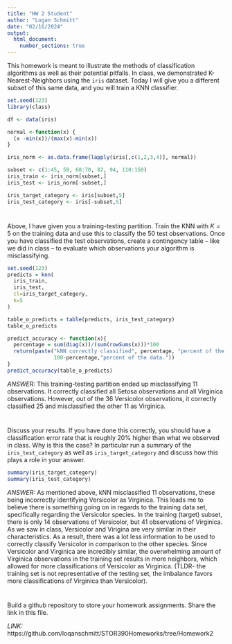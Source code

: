 ```yaml
---
title: "HW 2 Student"
author: "Logan Schmitt"
date: "02/16/2024"
output: 
  html_document:
    number_sections: true
---
```


This homework is meant to illustrate the methods of classification algorithms as well as their potential pitfalls.  In class, we demonstrated K-Nearest-Neighbors using the `iris` dataset.  Today I will give you a different subset of this same data, and you will train a KNN classifier.  

```r
set.seed(123)
library(class)

df <- data(iris) 

normal <-function(x) {
  (x -min(x))/(max(x)-min(x))   
}

iris_norm <- as.data.frame(lapply(iris[,c(1,2,3,4)], normal))

subset <- c(1:45, 58, 60:70, 82, 94, 110:150)
iris_train <- iris_norm[subset,] 
iris_test <- iris_norm[-subset,] 

iris_target_category <- iris[subset,5]
iris_test_category <- iris[-subset,5]
```

#
Above, I have given you a training-testing partition.  Train the KNN with $K = 5$ on the training data and use this to classify the 50 test observations.  Once you have classified the test observations, create a contingency table -- like we did in class -- to evaluate which observations your algorithm is misclassifying.   

```r
set.seed(123)
predicts = knn(
  iris_train,
  iris_test,
  cl=iris_target_category,
  k=5
)

table_o_predicts = table(predicts, iris_test_category)
table_o_predicts
```
```r
predict_accuracy <- function(x){
  percentage = sum(diag(x))/(sum(rowSums(x)))*100
  return(paste("kNN correctly classified", percentage, "percent of the data. kNN misclassified", 
               100-percentage,"percent of the data."))
}
predict_accuracy(table_o_predicts)
```

*ANSWER: * This training-testing partition ended up misclassifying 11 observations. It correctly classified all Setosa observations and all Virginica observations. However, out of the 36 Versicolor observations, it correctly classified 25 and misclassified the other 11 as Virginica.

#

Discuss your results.  If you have done this correctly, you should have a classification error rate that is roughly 20% higher than what we observed in class.  Why is this the case? In particular run a summary of the `iris_test_category` as well as `iris_target_category` and discuss how this plays a role in your answer. 

```r
summary(iris_target_category)
summary(iris_test_category)
```

*ANSWER: * As mentioned above, kNN misclassified 11 observations, these being incorrectly identifying Versicolor as Virginica. This leads me to believe there is something going on in regards to the training data set, specifically regarding the Versicolor species. In the training (target) subset, there is only 14 observations of Versicolor, but 41 observations of Virginica. As we saw in class, Versicolor and Virigina are very similar in their characteristics. As a result, there was a lot less information to be used to correctly classify Versicolor in comparison to the other species. Since Versicolor and Virginica are incredibly similar, the overwhelming amount of Virginica observations in the training set results in more neighbors, which allowed for more classifications of Versicolor as Virginica. (TLDR- the training set is not representative of the testing set, the imbalance favors more classifications of Virginica than Versicolor).

#

Build a github repository to store your homework assignments.  Share the link in this file.  

*LINK: *https://github.com/loqanschmitt/STOR390Homeworks/tree/Homework2
